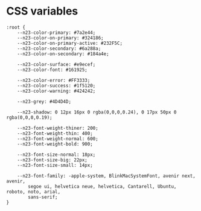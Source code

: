 
<Meta title="CSS variables" />

# CSS variables

```
:root {
	--n23-color-primary: #7a2e44;
	--n23-color-on-primary: #324186;
	--n23-color-on-primary-active: #232F5C;
	--n23-color-secondary: #6a288a;
	--n23-color-on-secondary: #184a4e;

	--n23-color-surface: #e9ecef;
	--n23-color-font: #161925;

	--n23-color-error: #FF3333;
	--n23-color-success: #1f5120;
	--n23-color-warning: #424242;

	--n23-grey: #4D4D4D;

	--n23-shadow: 0 12px 16px 0 rgba(0,0,0,0.24), 0 17px 50px 0 rgba(0,0,0,0.19);

	--n23-font-weight-thiner: 200;
	--n23-font-weight-thin: 400;
	--n23-font-weight-normal: 600;
	--n23-font-weight-bold: 900;

	--n23-font-size-normal: 18px;
	--n23-font-size-big: 22px;
	--n23-font-size-small: 14px;

	--n23-font-family: -apple-system, BlinkMacSystemFont, avenir next, avenir,
		segoe ui, helvetica neue, helvetica, Cantarell, Ubuntu, roboto, noto, arial,
		sans-serif;
}
```
